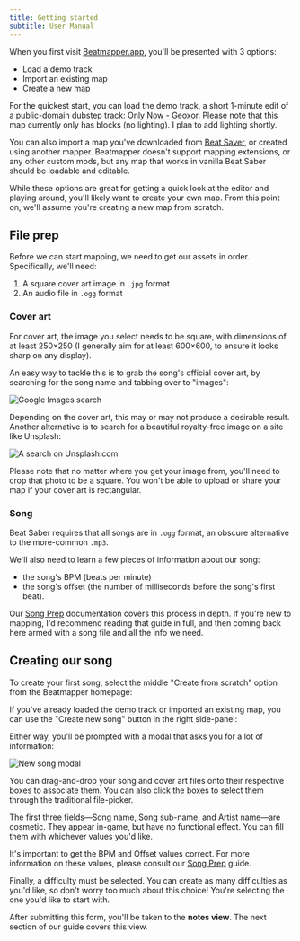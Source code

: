 ```yaml
---
title: Getting started
subtitle: User Manual
---
```




When you first visit [Beatmapper.app](https://beatmapper.app), you'll be presented with 3 options:

- Load a demo track
- Import an existing map
- Create a new map

For the quickest start, you can load the demo track, a short 1-minute edit of a public-domain dubstep track: [Only Now - Geoxor](https://soundcloud.com/geoxor_official/only-now). Please note that this map currently only has blocks (no lighting). I plan to add lighting shortly.

You can also import a map you've downloaded from [Beat Saver](https://beatsaver.com/), or created using another mapper. Beatmapper doesn't support mapping extensions, or any other custom mods, but any map that works in vanilla Beat Saber should be loadable and editable.

While these options are great for getting a quick look at the editor and playing around, you'll likely want to create your own map. From this point on, we'll assume you're creating a new map from scratch.

## File prep

Before we can start mapping, we need to get our assets in order. Specifically, we'll need:

1. A square cover art image in `.jpg` format
2. An audio file in `.ogg` format

### Cover art

For cover art, the image you select needs to be square, with dimensions of at least 250×250 (I generally aim for at least 600×600, to ensure it looks sharp on any display).

An easy way to tackle this is to grab the song's official cover art, by searching for the song name and tabbing over to "images":

<img src={googleSearchImgSrc} alt="Google Images search" />

Depending on the cover art, this may or may not produce a desirable result. Another alternative is to search for a beautiful royalty-free image on a site like Unsplash:

<img
  src={unsplashSrc}
  alt="A search on Unsplash.com"
  caption="Unsplash has many beautiful images"
/>

Please note that no matter where you get your image from, you'll need to crop that photo to be a square. You won't be able to upload or share your map if your cover art is rectangular.

### Song

Beat Saber requires that all songs are in `.ogg` format, an obscure alternative to the more-common `.mp3`.

We'll also need to learn a few pieces of information about our song:

- the song's BPM (beats per minute)
- the song's offset (the number of milliseconds before the song's first beat).

Our [Song Prep](/docs/song-prep) documentation covers this process in depth. If you're new to mapping, I'd recommend reading that guide in full, and then coming back here armed with a song file and all the info we need.

## Creating our song

To create your first song, select the middle "Create from scratch" option from the Beatmapper homepage:

If you've already loaded the demo track or imported an existing map, you can use the "Create new song" button in the right side-panel:

Either way, you'll be prompted with a modal that asks you for a lot of information:

<img src={newSongModalSrc} alt="New song modal" />

You can drag-and-drop your song and cover art files onto their respective boxes to associate them. You can also click the boxes to select them through the traditional file-picker.

The first three fields—Song name, Song sub-name, and Artist name—are cosmetic. They appear in-game, but have no functional effect. You can fill them with whichever values you'd like.

It's important to get the BPM and Offset values correct. For more information on these values, please consult our [Song Prep](/docs/song-prep) guide.

Finally, a difficulty must be selected. You can create as many difficulties as you'd like, so don't worry too much about this choice! You're selecting the one you'd like to start with.

After submitting this form, you'll be taken to the **notes view**. The next section of our guide covers this view.

<PreviousNextBar currentPageId="getting-started" />
